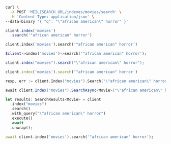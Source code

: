 <CodeGroup>

```bash cURL
curl \
  -X POST 'MEILISEARCH_URL/indexes/movies/search' \
  -H 'Content-Type: application/json' \
--data-binary '{ "q": "\"african american\" horror" }'
```

```javascript JS
client.index('movies')
  .search('"african american" horror')
```

```python Python
client.index('movies').search('"african american" horror')
```

```php PHP
$client->index('movies')->search('"african american" horror');
```

```java Java
client.index("movies").search("\"african american\" horror");
```

```ruby Ruby
client.index('movies').search('"african american" horror')
```

```go Go
resp, err := client.Index("movies").Search("\"african american\" horror", &meilisearch.SearchRequest{})
```

```csharp C#
await client.Index("movies").SearchAsync<Movie>("\"african american\" horror");
```

```rust Rust
let results: SearchResults<Movie> = client
  .index("movies")
  .search()
  .with_query("\"african american\" horror")
  .execute()
  .await
  .unwrap();
```

```dart Dart
await client.index('movies').search('"african american" horror');
```
</CodeGroup>